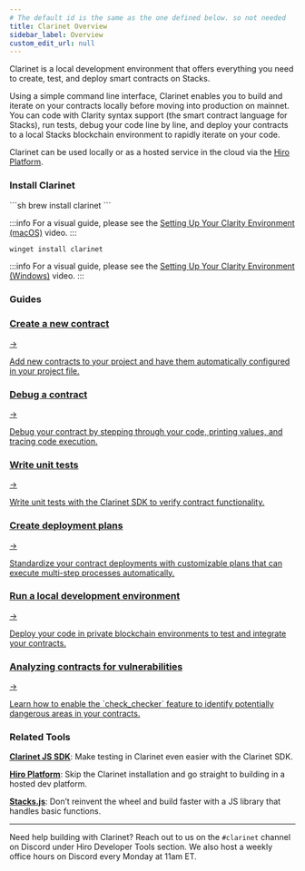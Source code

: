 ```yaml
---
# The default id is the same as the one defined below. so not needed
title: Clarinet Overview
sidebar_label: Overview
custom_edit_url: null
---
```



<p class="p-3 rounded-lg bg-neutral-100 text-neutral-500 dark:bg-neutral-800 dark:text-neutral-400">Clarinet is a local development environment that offers everything you need to create, test, and deploy smart contracts on Stacks.</p>

<div class="mb-10"></div>

Using a simple command line interface, Clarinet enables you to build and iterate on your contracts locally before moving into production on mainnet. You can code with Clarity syntax support (the smart contract language for Stacks), run tests, debug your code line by line, and deploy your contracts to a local Stacks blockchain environment to rapidly iterate on your code.

Clarinet can be used locally or as a hosted service in the cloud via the [Hiro Platform](https://docs.hiro.so/platform).

### Install Clarinet

<Tabs>
  <TabItem value="macOS" label="macOS">
  ```sh
  brew install clarinet
  ```

  :::info
  For a visual guide, please see the [Setting Up Your Clarity Environment (macOS)](https://www.youtube.com/watch?v=dpPopuvYU90) video.
  :::
  </TabItem>
  <TabItem value="Windows" label="Windows">
  ```sh
  winget install clarinet
  ```

  :::info
  For a visual guide, please see the [Setting Up Your Clarity Environment (Windows)](https://www.youtube.com/watch?v=r5LY1J5oACs) video.
  :::
  </TabItem>
</Tabs>

### Guides

<div class="subSections my-8">
  <a href="/clarinet/guides/how-to-create-new-project">
    <div class="subSectionTitle"><h3>Create a new contract</h3><span>→</span></div>
    <p>Add new contracts to your project and have them automatically configured in your project file.</p>
  </a>
  <a href="/clarinet/guides/how-to-debug-contract">
    <div class="subSectionTitle"><h3>Debug a contract</h3><span>→</span></div>
    <p>Debug your contract by stepping through your code, printing values, and tracing code execution.</p>
  </a>
</div>

<div class="subSections my-8">
  <a href="/clarinet/guides/test-contract-with-clarinet-sdk">
    <div class="subSectionTitle"><h3>Write unit tests</h3><span>→</span></div>
    <p>Write unit tests with the Clarinet SDK to verify contract functionality.</p>
  </a>
  <a href="/clarinet/guides/how-to-use-deployment-plans">
    <div class="subSectionTitle"><h3>Create deployment plans</h3><span>→</span></div>
    <p>Standardize your contract deployments with customizable plans that can execute multi-step processes automatically.</p>
  </a>
</div>

<div class="subSections my-8">
  <a href="/clarinet/guides/clarinet-integrate">
    <div class="subSectionTitle"><h3>Run a local development environment</h3><span>→</span></div>
    <p>Deploy your code in private blockchain environments to test and integrate your contracts.</p>
  </a>
  <a href="/clarinet/guides/analyze-with-check-checker">
    <div class="subSectionTitle"><h3>Analyzing contracts for vulnerabilities</h3><span>→</span></div>
    <p>Learn how to enable the `check_checker` feature to identify potentially dangerous areas in your contracts.</p>
  </a>
</div>

### Related Tools

**[Clarinet JS SDK](./guides/clarinet-js-sdk.md)**: Make testing in Clarinet even easier with the Clarinet SDK.

**[Hiro Platform](../platform/index.mdx)**: Skip the Clarinet installation and go straight to building in a hosted dev platform.

**[Stacks.js](../stacks.js/index.mdx)**: Don’t reinvent the wheel and build faster with a JS library that handles basic functions.

---

Need help building with Clarinet? Reach out to us on the `#clarinet` channel on Discord under Hiro Developer Tools section. We also host a weekly office hours on Discord every Monday at 11am ET.